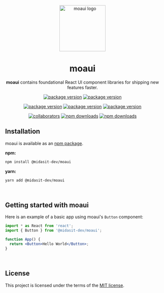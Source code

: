 
<Meta title="Welcome moaui" />

<br />
<p align="center">
  <a href="https://midasit.com/" rel="noopener" target="_blank">
		<img width="150" src="https://raw.githubusercontent.com/midasit-dev/moaui-fixed-repo/main/svg/logo_circle_30p.svg" alt="moaui logo" />
	</a>
</p>

<h1 align="center">moaui</h1>

<p align="center">
  <b>moaui</b> contains foundational React UI component libraries for shipping new features faster.
</p>

<div align="center">

[![package version](https://img.shields.io/github/package-json/v/midasit-dev/moaui
)](https://www.github.com/midasit-dev/moaui)
[![package version](https://img.shields.io/github/package-json/v/midasit-dev/moaui/dev
)](https://www.github.com/midasit-dev/moaui)

[![package version](https://img.shields.io/github/forks/midasit-dev/moaui
)](https://www.github.com/midasit-dev/moaui)
[![package version](https://img.shields.io/github/stars/midasit-dev/moaui
)](https://www.github.com/midasit-dev/moaui)
[![package version](https://img.shields.io/github/watchers/midasit-dev/moaui
)](https://www.github.com/midasit-dev/moaui)

[![collaborators](https://img.shields.io/npm/collaborators/%40midasit-dev%2Fmoaui
)](https://www.npmjs.com/package/@midasit-dev/moaui)
[![npm downloads](https://img.shields.io/npm/dw/%40midasit-dev%2Fmoaui
)](https://www.npmjs.com/package/@midasit-dev/moaui)
[![npm downloads](https://img.shields.io/npm/dy/%40midasit-dev%2Fmoaui
)](https://www.npmjs.com/package/@midasit-dev/moaui)

</div>

## Installation

moaui is available as an [npm package](https://www.npmjs.com/package/@midasit-dev/moaui).

**npm:**

```bash
npm install @midasit-dev/moaui
```

**yarn:**

```bash
yarn add @midasit-dev/moaui
```

<br />

## Getting started with moaui

Here is an example of a basic app using moaui's `Button` component:

```jsx
import * as React from 'react';
import { Button } from '@midasit-dev/moaui';

function App() {
  return <Button>Hello World</Button>;
}
```

<br />

## License

This project is licensed under the terms of the
[MIT license](/LICENSE).
